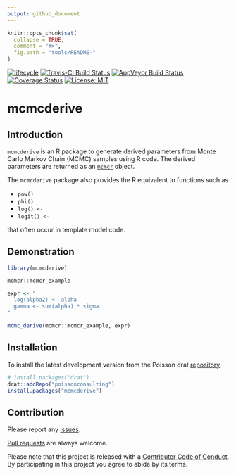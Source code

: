 ```yaml
---
output: github_document
---
```


<!-- README.md is generated from README.Rmd. Please edit that file -->

```r
knitr::opts_chunk$set(
  collapse = TRUE,
  comment = "#>",
  fig.path = "tools/README-"
)
```

[![lifecycle](https://img.shields.io/badge/lifecycle-maturing-blue.svg)](https://www.tidyverse.org/lifecycle/#maturing)
[![Travis-CI Build Status](https://travis-ci.org/poissonconsulting/mcmcderive.svg?branch=master)](https://travis-ci.org/poissonconsulting/mcmcderive)
[![AppVeyor Build Status](https://ci.appveyor.com/api/projects/status/github/poissonconsulting/mcmcderive?branch=master&svg=true)](https://ci.appveyor.com/project/poissonconsulting/mcmcderive)
[![Coverage Status](https://img.shields.io/codecov/c/github/poissonconsulting/mcmcderive/master.svg)](https://codecov.io/github/poissonconsulting/mcmcderive?branch=master)
[![License: MIT](https://img.shields.io/badge/License-MIT-green.svg)](https://opensource.org/licenses/MIT)

# mcmcderive

## Introduction

`mcmcderive` is an R package to generate derived parameters from Monte Carlo Markov Chain (MCMC) samples using R code.
The derived parameters are returned as an [`mcmcr`](https://github.com/poissonconsulting/mcmcr) object.

The `mcmcderive` package also provides the R equivalent to functions such as 

- `pow()`
- `phi()`
- `log() <- `
- `logit() <- `

that often occur in template model code.

## Demonstration

```r
library(mcmcderive)

mcmcr::mcmcr_example

expr <- "
  log(alpha2) <- alpha
  gamma <- sum(alpha) * sigma
"

mcmc_derive(mcmcr::mcmcr_example, expr)
```

## Installation

To install the latest development version from the Poisson drat [repository](https://github.com/poissonconsulting/drat)
``` r
# install.packages("drat")
drat::addRepo("poissonconsulting")
install.packages("mcmcderive")
```

## Contribution

Please report any [issues](https://github.com/poissonconsulting/mcmcderive/issues).

[Pull requests](https://github.com/poissonconsulting/mcmcderive/pulls) are always welcome.

Please note that this project is released with a [Contributor Code of Conduct](CONDUCT.md).
By participating in this project you agree to abide by its terms.
